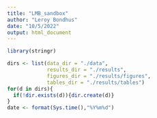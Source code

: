 ```yaml
---
title: "LMB_sandbox"
author: "Leroy Bondhus"
date: "10/5/2022"
output: html_document
---
```



```r
library(stringr)
```

```r
dirs <- list(data_dir = "./data",
             results_dir = "./results",
             figures_dir = "./results/figures",
             tables_dir = "./results/tables")
for(d in dirs){
  if(!dir.exists(d)){dir.create(d)}
}
date <- format(Sys.time(),"%Y%m%d")
```